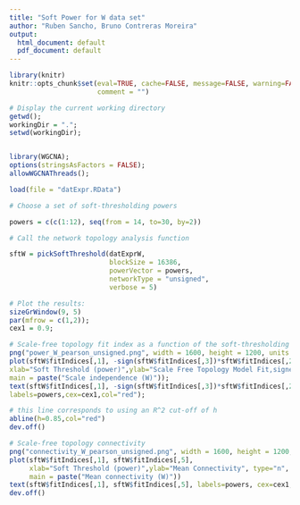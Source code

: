 ```yaml
---
title: "Soft Power for W data set"
author: "Ruben Sancho, Bruno Contreras Moreira"
output:
  html_document: default
  pdf_document: default
---
```


```r
library(knitr)
knitr::opts_chunk$set(eval=TRUE, cache=FALSE, message=FALSE, warning=FALSE,
                      comment = "")
```


```r

# Display the current working directory
getwd();
workingDir = ".";
setwd(workingDir);


library(WGCNA);
options(stringsAsFactors = FALSE);
allowWGCNAThreads();

load(file = "datExpr.RData")
```

```r

# Choose a set of soft-thresholding powers

powers = c(c(1:12), seq(from = 14, to=30, by=2))

# Call the network topology analysis function

sftW = pickSoftThreshold(datExprW,
                         blockSize = 16386,
                         powerVector = powers,
                         networkType = "unsigned",
                         verbose = 5)

# Plot the results:
sizeGrWindow(9, 5)
par(mfrow = c(1,2));
cex1 = 0.9;

# Scale-free topology fit index as a function of the soft-thresholding power W
png("power_W_pearson_unsigned.png", width = 1600, height = 1200, units = "px", pointsize = 32, bg = "white");
plot(sftW$fitIndices[,1], -sign(sftW$fitIndices[,3])*sftW$fitIndices[,2],
xlab="Soft Threshold (power)",ylab="Scale Free Topology Model Fit,signed R^2",type="n",
main = paste("Scale independence (W)"));
text(sftW$fitIndices[,1], -sign(sftW$fitIndices[,3])*sftW$fitIndices[,2],
labels=powers,cex=cex1,col="red");

# this line corresponds to using an R^2 cut-off of h
abline(h=0.85,col="red")
dev.off()

# Scale-free topology connectivity
png("connectivity_W_pearson_unsigned.png", width = 1600, height = 1200, units = "px", pointsize = 32, bg = "white");
plot(sftW$fitIndices[,1], sftW$fitIndices[,5],
     xlab="Soft Threshold (power)",ylab="Mean Connectivity", type="n",
     main = paste("Mean connectivity (W)"))
text(sftW$fitIndices[,1], sftW$fitIndices[,5], labels=powers, cex=cex1, col="red")
dev.off()
```
